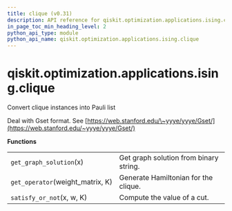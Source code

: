 ```yaml
---
title: clique (v0.31)
description: API reference for qiskit.optimization.applications.ising.clique in qiskit v0.31
in_page_toc_min_heading_level: 2
python_api_type: module
python_api_name: qiskit.optimization.applications.ising.clique
---
```


<span id="module-qiskit.optimization.applications.ising.clique" />

<span id="qiskit-optimization-applications-ising-clique" />

# qiskit.optimization.applications.ising.clique

Convert clique instances into Pauli list

Deal with Gset format. See [https://web.stanford.edu/\~yyye/yyye/Gset/](https://web.stanford.edu/~yyye/yyye/Gset/)

**Functions**

|                                   |                                        |
| --------------------------------- | -------------------------------------- |
| `get_graph_solution`(x)           | Get graph solution from binary string. |
| `get_operator`(weight\_matrix, K) | Generate Hamiltonian for the clique.   |
| `satisfy_or_not`(x, w, K)         | Compute the value of a cut.            |

